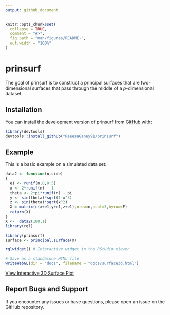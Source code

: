 ```yaml
---
output: github_document
---
```


<!-- README.md is generated from README.Rmd. Please edit that file -->

```r
knitr::opts_chunk$set(
  collapse = TRUE,
  comment = "#>",
  fig.path = "man/figures/README-",
  out.width = "100%"
)
```

# prinsurf

<!-- badges: start -->
<!-- badges: end -->

The goal of prinsurf is to construct a principal surfaces that are two-dimensional surfaces that pass through the middle of a $p$-dimensional dataset. 

## Installation

You can install the development version of prinsurf from [GitHub](https://github.com/) with:

``` r
library(devtools)
devtools::install_github("RaeesaGaney91/prinsurf")
```

## Example

This is a basic example on a simulated data set:

```r
data2 <- function(n,side)
{
  e1 <- runif(n,0,0.5)
  x <- 2*runif(n) - 1
  theta <- 2*pi*runif(n) - pi
  y <- sin(theta)*sqrt(1-x^3)
  z <- sin(theta)*sqrt(x^2)
  X = matrix(c(x+e1,y+e1,z+e1),nrow=n,ncol=3,byrow=F)
  return(X)
}
X <-  data2(100,1)
library(rgl)
```


```r
library(prinsurf)
surface <- principal.surface(X)
```


```r
rglwidget() # Interactive widget in the RStudio viewer

# Save as a standalone HTML file
writeWebGL(dir = "docs", filename = "docs/surface3d.html")
```

[View Interactive 3D Surface Plot](https://RaeesaGaney91.github.io/prinsurf/surface3d.html)

## Report Bugs and Support
If you encounter any issues or have questions,
please open an issue on the GitHub repository.

